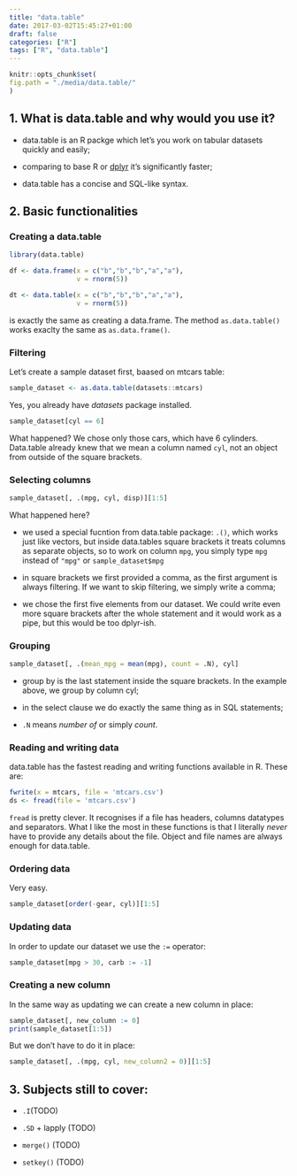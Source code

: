 ```yaml
---
title: "data.table"
date: 2017-03-02T15:45:27+01:00
draft: false
categories: ["R"]
tags: ["R", "data.table"]
---
```



```r
knitr::opts_chunk$set(
fig.path = "./media/data.table/"
)
```



## 1. What is data.table and why would you use it? 

* data.table is an R packge which let's you work on tabular datasets quickly and easily;

* comparing to base R or [dplyr](http://tomis9.com/tidyverse/#/dplyr) it's significantly faster;

* data.table has a concise and SQL-like syntax.

## 2. Basic functionalities 

### Creating a data.table 

```r
library(data.table)

df <- data.frame(x = c("b","b","b","a","a"),
                 v = rnorm(5))

dt <- data.table(x = c("b","b","b","a","a"),
                 v = rnorm(5))
```

is exactly the same as creating a data.frame. The method `as.data.table()` works exaclty the same as `as.data.frame()`.

### Filtering 

Let's create a sample dataset first, baased on mtcars table: 
```r
sample_dataset <- as.data.table(datasets::mtcars)
```
Yes, you already have *datasets* package installed.

```r
sample_dataset[cyl == 6]
```

What happened? We chose only those cars, which have 6 cylinders. Data.table already knew that we mean a column named `cyl`, not an object from outside of the square brackets.

### Selecting columns 

```r
sample_dataset[, .(mpg, cyl, disp)][1:5]
```

What happened here?

* we used a special fucntion from data.table package: `.()`, which works just like vectors, but inside data.tables square brackets it treats columns as separate objects, so to work on column `mpg`, you simply type `mpg` instead of `"mpg"` or `sample_dataset$mpg`

* in square brackets we first provided a comma, as the first argument is always filtering. If we want to skip filtering, we simply write a comma;

* we chose the first five elements from our dataset. We could write even more square brackets after the whole statement and it would work as a pipe, but this would be too dplyr-ish.

### Grouping 

```r
sample_dataset[, .(mean_mpg = mean(mpg), count = .N), cyl]
```
* group by is the last statement inside the square brackets. In the example above, we group by column cyl;

* in the select clause we do exactly the same thing as in SQL statements;

* `.N` means *number of* or simply *count*.

### Reading and writing data 

data.table has the fastest reading and writing functions available in R. These are:

```r
fwrite(x = mtcars, file = 'mtcars.csv')
ds <- fread(file = 'mtcars.csv')
```

`fread` is pretty clever. It recognises if a file has headers, columns datatypes and separators. What I like the most in these functions is that I literally *never* have to provide any details about the file. Object and file names are always enough for data.table.

### Ordering data 

Very easy.

```r
sample_dataset[order(-gear, cyl)][1:5]
```

### Updating data 

In order to update our dataset we use the `:=` operator:

```r
sample_dataset[mpg > 30, carb := -1]
```

### Creating a new column 

In the same way as updating we can create a new column in place:

```r
sample_dataset[, new_column := 0]
print(sample_dataset[1:5])
```

But we don't have to do it in place:

```r
sample_dataset[, .(mpg, cyl, new_column2 = 0)][1:5]
```


## 3. Subjects still to cover: 

* `.I`(TODO)

* `.SD` + lapply (TODO)

* `merge()` (TODO)

* `setkey()` (TODO)
